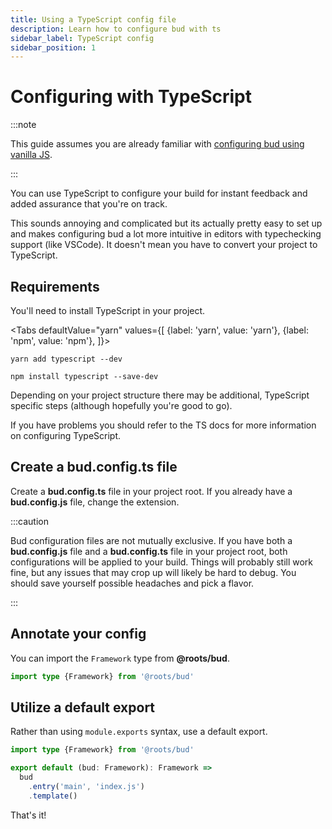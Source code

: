 ```yaml
---
title: Using a TypeScript config file
description: Learn how to configure bud with ts
sidebar_label: TypeScript config
sidebar_position: 1
---
```



# Configuring with TypeScript

:::note

This guide assumes you are already familiar with [configuring bud using vanilla JS](/guide/getting-started/config).

:::

You can use TypeScript to configure your build for instant feedback and added assurance that you're on track.

This sounds annoying and complicated but its actually pretty easy to set up and makes configuring bud a lot more intuitive in editors with typechecking support (like VSCode). It doesn't mean you have to convert your project to TypeScript.

## Requirements

You'll need to install TypeScript in your project.

<Tabs
  defaultValue="yarn"
  values={[
    {label: 'yarn', value: 'yarn'},
    {label: 'npm', value: 'npm'},
  ]}>
  <TabItem value="yarn">

    yarn add typescript --dev

  </TabItem>
  <TabItem value="npm">

    npm install typescript --save-dev

  </TabItem>
</Tabs>

Depending on your project structure there may be additional, TypeScript specific steps (although hopefully you're good to go). 

If you have problems you should refer to the TS docs for more information on configuring TypeScript.

## Create a bud.config.ts file

Create a **bud.config.ts** file in your project root. If you already have a **bud.config.js** file, change the extension.

:::caution

Bud configuration files are not mutually exclusive. If you have both a **bud.config.js** file and a **bud.config.ts** file in your project root, 
both configurations will be applied to your build. Things will probably still work fine, but any issues that may crop up will likely be hard to 
debug. You should save yourself possible headaches and pick a flavor.

:::

## Annotate your config

You can import the `Framework` type from **@roots/bud**.

```ts {1} title='bud.config.ts'
import type {Framework} from '@roots/bud'
```

## Utilize a default export

Rather than using `module.exports` syntax, use a default export.

```ts {3} title='bud.config.ts'
import type {Framework} from '@roots/bud'

export default (bud: Framework): Framework => 
  bud
    .entry('main', 'index.js')
    .template()
```

That's it!
